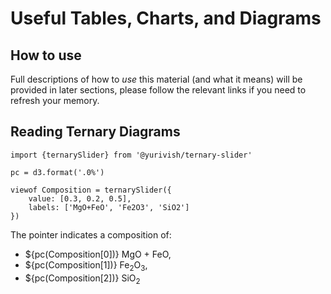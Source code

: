 # Useful Tables, Charts, and Diagrams {.unnumbered}

::: {.callout-tip}
## How to use
Full descriptions of how to *use* this material (and what it means) will be provided in later sections, please follow the relevant links if you need to refresh your memory. 
:::


## Reading Ternary Diagrams



```ojs
import {ternarySlider} from '@yurivish/ternary-slider'

pc = d3.format('.0%')

viewof Composition = ternarySlider({
    value: [0.3, 0.2, 0.5],
    labels: ['MgO+FeO', 'Fe2O3', 'SiO2']
})
```

The pointer indicates a composition of:

- ${pc(Composition[0])} MgO + FeO,
- ${pc(Composition[1])} Fe~2~O~3~, 
- ${pc(Composition[2])}  SiO~2~